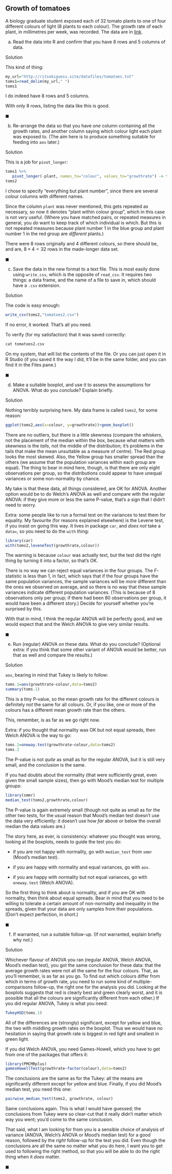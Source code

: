 ##  Growth of tomatoes


 A biology graduate student exposed each of 32
tomato plants to one of four different colours of light (8 plants to
each colour). The growth rate of each plant, in millimetres per week,
was recorded. The data are in
[link](http://ritsokiguess.site/datafiles/tomatoes.txt). 



(a) Read the data into R and confirm that you have 8 rows and 5
columns of data.


Solution


This kind of thing:
```r
my_url="http://ritsokiguess.site/datafiles/tomatoes.txt"
toms1=read_delim(my_url," ")
toms1
```

 

I do indeed have 8 rows and 5 columns.

With only 8 rows, listing the data like this is good. 


$\blacksquare$

(b) Re-arrange the data so that you have *one* column
containing all the growth rates, and another column saying which
colour light each plant was exposed to. (The aim here is to produce
something suitable for feeding into `aov` later.) 


Solution


This is a job for `pivot_longer`:

```r
toms1 %>% 
   pivot_longer(-plant, names_to="colour", values_to="growthrate") -> toms2
toms2
```

I chose to specify "everything but plant number", since there are several colour columns with different names.



Since the column `plant` was never mentioned, this gets
repeated as necessary, so now it denotes "plant within colour group", 
which in this case is not very useful. (Where you have
matched pairs, or repeated measures in general, you *do* want to
keep track of which individual is which. But this is not repeated
measures because plant number 1 in the blue group and plant number 1
in the red group  are *different* plants.)

There were 8 rows originally and 4 different colours, so there should
be, and are, $8 \times 4=32$ rows in the made-longer data set.


$\blacksquare$

(c) Save the data in the new format to a text file. This is
most easily done using `write_csv`, which is the opposite
of `read_csv`. It requires two things: a data frame, and
the name of a file to save in, which should have a `.csv`
extension.  


Solution


The code is easy enough:
```r
write_csv(toms2,"tomatoes2.csv")
```

       

If no error, it worked. That's all you need.

To verify (for my satisfaction) that it was saved correctly:

```r
cat tomatoes2.csv 
```

 

On my system, that will list the contents of the file. Or you can just
open it in R Studio (if you saved it the way I did, it'll be in the
same folder, and you can find it in the Files pane.)


$\blacksquare$

(d) Make a suitable boxplot, and use it to assess the assumptions
for ANOVA. What do you conclude? Explain briefly. 


Solution


Nothing terribly surprising here. My data frame is called
`toms2`, for some reason:
```r
ggplot(toms2,aes(x=colour, y=growthrate))+geom_boxplot()
```

     

There are no outliers, but there is a little skewness (compare the
*whiskers*, not the placement of the median within the box,
because what matters with skewness is the *tails*, not the middle
of the distribution; it's problems in the tails that make the mean
unsuitable as a measure of centre). The Red group looks the most
skewed. Also, the Yellow group has smaller spread than the others (we
assume that the population variances within each group are equal). The
thing to bear in mind here, though, is that there are only eight
observations per group, so the distributions could appear to have
unequal variances or some non-normality by chance. 

My take is that these data, all things considered, are \emph{just
about} OK for ANOVA. Another option would be to do Welch's ANOVA as
well and compare with the regular ANOVA: if they give more or less the
same P-value, that's a sign that I didn't need to worry.

Extra: some people like to run a formal test on the variances to test
them for equality. My favourite (for reasons explained elsewhere) is
the Levene test, if you insist on going this way. It lives in package
`car`, and *does not* take a `data=`, so you need
to do the `with` thing:

```r
library(car)
with(toms2,leveneTest(growthrate,colour))
```

 

The warning is because `colour` was actually text, but the test
did the right thing by turning it into a factor, so that's OK.

There is no way we can reject equal variances in the four groups. The
$F$-statistic is less than 1, in fact, which says that if the four
groups have the same population variances, the sample variances will
be *more* different than the ones we observed on average, and so
there is no way that these sample variances indicate different
population variances. (This is because of 8 observations only per
group; if there had been 80 observations per group, it would have been
a different story.) Decide for yourself whether you're surprised by this.

With that in mind, I think the regular ANOVA will be perfectly good,
and we would expect that and the Welch ANOVA to give very similar results.


 


$\blacksquare$

(e) Run (regular) ANOVA on these data. What do you conclude?
(Optional extra: if you think that some other variant of ANOVA would
be better, run that as well and compare the results.)


Solution


`aov`, bearing in mind that Tukey is likely to follow:

```r
toms.1=aov(growthrate~colour,data=toms2)
summary(toms.1)
```

 

This is a tiny P-value, so the mean growth rate for the different
colours is definitely *not* the same for all colours. Or, if you
like, one or more of the colours has a different mean growth rate than
the others.

This, remember, is as far as we go right now.

Extra: if you thought that normality was OK but not equal spreads,
then Welch ANOVA is the way to go:

```r
toms.2=oneway.test(growthrate~colour,data=toms2)
toms.2
```

 

The P-value is not *quite* as small as for the regular ANOVA, but
it is still very small, and the conclusion is the same.

If you had doubts about the normality (that were sufficiently great,
even given the small sample sizes), then go with Mood's median test
for multiple groups:

```r
library(smmr)
median_test(toms2,growthrate,colour)
```

 

The P-value is again extremely small (though not quite as small as for
the other two tests, for the usual reason that Mood's median test
doesn't use the data very efficiently: it doesn't use how *far*
above or below the overall median the data values are.)

The story here, as ever, is consistency: whatever you thought was
wrong, looking at the boxplots, needs to guide the test you do:


* if you are not happy with normality, go with
`median_test` from `smmr` (Mood's median test). 

* if you are happy with normality and equal variances, go with
`aov`.

* if you are happy with normality but not equal variances, go with
`oneway.test` (Welch ANOVA).


So the first thing to think about is normality, and if you are OK with
normality, then think about equal spreads. Bear in mind that you need
to be willing to tolerate a certain amount of non-normality and
inequality in the spreads, given that your data are only samples from
their populations. (Don't expect perfection, in short.)


$\blacksquare$

(f) If warranted, run a suitable follow-up. (If not warranted, explain briefly
why not.)


Solution


Whichever flavour of ANOVA you ran (regular ANOVA, Welch ANOVA,
Mood's median test), you got the same conclusion for these data:
that the average growth rates were not all the same for the four
colours. That, as you'll remember, is as far as you go. To find
out which colours differ from which in terms of growth rate, you
need to run some kind of multiple-comparisons follow-up, the
right one for the analysis you did. Looking at the boxplots suggests that red is clearly best
and green clearly worst, and it is possible that all the colours
are significantly different from each other.)
If you did regular ANOVA, Tukey is what you need:
```r
TukeyHSD(toms.1)
```

       

All of the differences are (strongly) significant, except for yellow
and blue, the two with middling growth rates on the boxplot. Thus we
would have no hesitation in saying that growth rate is biggest in red
light and smallest in green light.

If you did Welch ANOVA, you need Games-Howell, which you have to get
from one of the packages that offers it:

```r
library(PMCMRplus)
gamesHowellTest(growthrate~factor(colour),data=toms2)
```

 

The conclusions are the same as for the Tukey: all the means are
significantly different except for yellow and blue.
Finally, if you did Mood's median test, you need this one:

```r
pairwise_median_test(toms2, growthrate, colour)
```

 

Same conclusions again. This is what I would have guessed; the
conclusions from Tukey were so clear-cut that it really didn't matter
which way you went; you'd come to the same conclusion.

That said, what I am looking for from you is a sensible choice of
analysis of variance (ANOVA, Welch's ANOVA or Mood's median test) for
a good reason, followed by the *right* follow-up for the test you
did. Even though the conclusions are all the same no matter what you
do here, I want you to get
used to following the right method, so that you will be able to do the
right thing when it *does* matter.

$\blacksquare$



